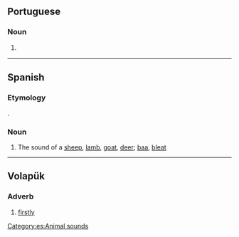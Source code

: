 ==Portuguese==

===Noun===
{{pt-noun|m|s}}

# {{l|en|baa}} {{gloss|bleating of sheep}}

----

==Spanish==

===Etymology===
{{suffix|es|balar|ido|alt1=Balar}}.

===Noun===
{{es-noun|m|balidos}}

# The sound of a [[sheep]], [[lamb]], [[goat]], [[deer]]; [[baa]], [[bleat]]

[[Category:es:Animal sounds]]

----

==Volapük==

===Adverb===
{{head|vo|adverb}}

# [[firstly]]